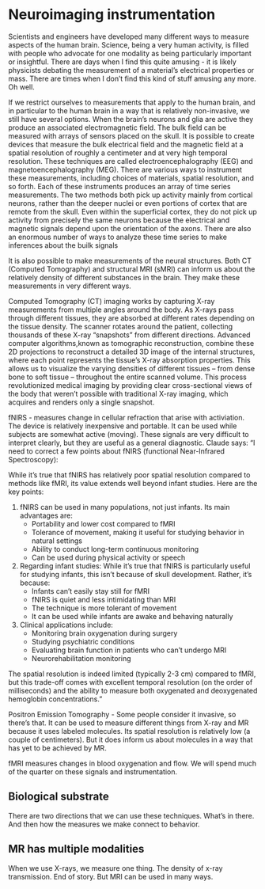 # Neuroimaging instrumentation

Scientists and engineers have developed many different ways to measure aspects of the human brain. Science, being a very human activity, is filled with people who advocate for one modality as being particularly important or insightful.  There are days when I find this quite amusing - it is likely physicists debating the measurement of a material's electrical properties or mass.  There are times when I don't find this kind of stuff amusing any more.  Oh well.

If we restrict ourselves to measurements that apply to the human brain, and in particular to the human brain in a way that is relatively non-invasive, we still have several options.  When the brain's neurons and glia are active they produce an associated electromagnetic field.  The bulk field can be measured with arrays of sensors placed on the skull.  It is possible to create devices that measure the bulk electrical field and the magnetic field at a spatial resolution of roughly a centimeter and at very high temporal resolution.  These techniques are called electroencephalography (EEG) and magnetoencephalography (MEG).  There are various ways to instrument these measurements, including choices of materials, spatial resolution, and so forth.  Each of these instruments produces an array of time series measurements.  The two methods both pick up activity mainly from cortical neurons, rather than the deeper nuclei or even portions of cortex that are remote from the skull.  Even within the superficial cortex, they do not pick up activity from precisely the same neurons because the electrical and magnetic signals depend upon the orientation of the axons. There are also an enormous number of ways to analyze these time series to make inferences about the builk signals

It is also possible to make measurements of the neural structures.  Both CT (Computed Tomography) and structural MRI (sMRI) can inform us about the relatively density of different substances in the brain.  They make these measurements in very different ways.

Computed Tomography (CT) imaging works by capturing X-ray measurements from multiple angles around the body. As X-rays pass through different tissues, they are absorbed at different rates depending on the tissue density. The scanner rotates around the patient, collecting thousands of these X-ray "snapshots" from different directions. Advanced computer algorithms,known as tomographic reconstruction, combine these 2D projections to reconstruct a detailed 3D image of the internal structures, where each point represents the tissue's X-ray absorption properties. This allows us to visualize the varying densities of different tissues – from dense bone to soft tissue – throughout the entire scanned volume. This process revolutionized medical imaging by providing clear cross-sectional views of the body that weren't possible with traditional X-ray imaging, which acquires and renders only a single snapshot. 

fNIRS - measures change in cellular refraction that arise with activiation.  The device is relatively inexpensive and portable.  It can be used while subjects are somewhat active (moving). These signals are very difficult to interpret clearly, but they are useful as a general diagnostic.  Claude says:  "I need to correct a few points about fNIRS (functional Near-Infrared Spectroscopy):

While it's true that fNIRS has relatively poor spatial resolution compared to methods like fMRI, its value extends well beyond infant studies. Here are the key points:

1. fNIRS can be used in many populations, not just infants. Its main advantages are:
   - Portability and lower cost compared to fMRI
   - Tolerance of movement, making it useful for studying behavior in natural settings
   - Ability to conduct long-term continuous monitoring
   - Can be used during physical activity or speech

2. Regarding infant studies: While it's true that fNIRS is particularly useful for studying infants, this isn't because of skull development. Rather, it's because:
   - Infants can't easily stay still for fMRI
   - fNIRS is quiet and less intimidating than MRI
   - The technique is more tolerant of movement
   - It can be used while infants are awake and behaving naturally

3. Clinical applications include:
   - Monitoring brain oxygenation during surgery
   - Studying psychiatric conditions
   - Evaluating brain function in patients who can't undergo MRI
   - Neurorehabilitation monitoring

The spatial resolution is indeed limited (typically 2-3 cm) compared to fMRI, but this trade-off comes with excellent temporal resolution (on the order of milliseconds) and the ability to measure both oxygenated and deoxygenated hemoglobin concentrations."

Positron Emission Tomography - Some people consider it invasive, so there's that.  It can be used to measure different things from X-ray and MR because it uses labeled molecules.  Its spatial resolution is relatively low (a couple of centimeters).  But it does inform us about molecules in a way that has yet to be achieved by MR.

fMRI  measures changes in blood oxygenation and flow.  We will spend much of the quarter on these signals and instrumentation.

## Biological substrate

There are two directions that we can use these techniques. What's in there.  And then how the measures we make connect to behavior.

## MR has multiple modalities

When we use X-rays, we measure one thing.  The density of x-ray transmission.  End of story.  But MRI can be used in many ways.